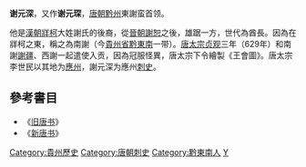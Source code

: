 '''谢元深'''，又作'''谢元琛'''，[[唐朝|唐朝]][[黔州|黔州]]東謝蛮首领。

他是[[漢朝|漢朝]][[牂柯|牂柯]]大姓謝氏的後裔，從[[晉朝|晉朝]][[謝恕|謝恕]]之後，雄踞一方，世代為酋長。因為在牂柯之東，稱之為南謝（今[[貴州省|貴州省]][[黔東南|黔東南]]一带）。[[唐太宗|唐太宗]][[贞观|贞观]]三年（629年）和南謝[[謝疆|謝疆]]、西謝一起遣使入贡，因為冠服怪異，唐太宗下令繪製《王會圖》。唐太宗李世民以其地为[[應州_(貞觀)|應州]]，謝元深为應州[[刺史|刺史]]。

==參考書目==
*《[[旧唐书|旧唐书]]》
*《[[新唐书|新唐书]]》

{{DEFAULTSORT:Xie謝}}
[[Category:貴州歷史|Category:貴州歷史]]
[[Category:唐朝刺史|Category:唐朝刺史]]
[[Category:黔東南人|Category:黔東南人]]
[[Category:謝姓|Y]]